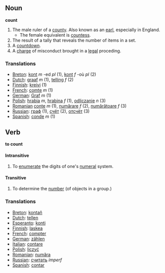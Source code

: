 == Noun ==

'''count'''

#The male ruler of a [[county]].  Also known as an [[earl]], especially in England.
#*The female equivalent is [[countess]].
#The result of a tally that reveals the number of items in a set.
#A [[countdown]].
#A [[charge]] of misconduct brought in a [[legal]] proceding.

=== Translations ===
*[[Breton]]: [[kont]] ''m'' -ed ''pl'' (1), [[kont]] ''f'' -où ''pl'' (2)
*[[Dutch]]: [[graaf]] ''m'' (1), [[telling]] ''f'' (2)
*[[Finnish]]: [[kreivi]] (1)
*[[French]]: [[comte]] ''m'' (1)
*[[German]]: [[Graf]] ''m'' (1)
*[[Polish]]: [[hrabia]] ''m'', [[hrabina]] ''f'' (1), [[odliczanie]] ''n'' (3)
*[[Romanian]] [[conte]] ''m'' (1), [[numărare]] ''f'' (2), [[numărătoare]] ''f'' (3)
*[[Russian]]: [[граф]] (1), [[счёт]] (2), [[отсчёт]] (3)
*[[Spanish]]: [[conde]] ''m'' (1)

== Verb ==

'''to count'''

==== Intransitive ====
#To [[enumerate]] the digits of one's [[numeral]] system.

==== Transitive ====
#To determine the [[number]] (of objects in a group.)

=== Translations ===
*[[Breton]]: [[kontañ]]
*[[Dutch]]: [[tellen]]
*[[Esperanto]]: [[konti]]
*[[Finnish]]: [[laskea]]
*[[French]]: [[compter]]
*[[German]]: [[zählen]]
*[[Italian]]: [[contare]]
*[[Polish]]: [[liczyć]]
*[[Romanian]]: [[număra]]
*[[Russian]]: [[считать]] ''imperf''
*[[Spanish]]: [[contar]]